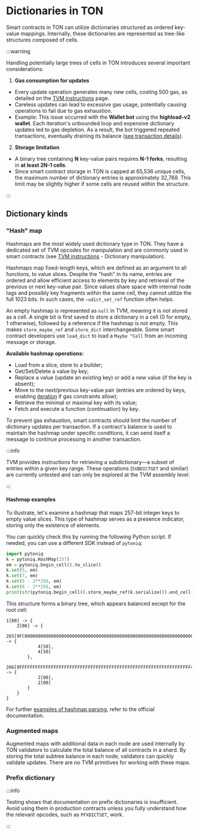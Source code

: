 
# Dictionaries in TON

Smart contracts in TON can utilize dictionaries structured as ordered key-value mappings. Internally, these dictionaries are represented as tree-like structures composed of cells.

:::warning

Handling potentially large trees of cells in TON introduces several important considerations:

1. **Gas consumption for updates**
- Every update operation generates many new cells, costing 500 gas, as detailed on the [TVM instructions](/v3/documentation/tvm/instructions#gas-prices) page. 
- Careless updates can lead to excessive gas usage, potentially causing operations to fail due to gas exhaustion.
- Example: This issue occurred with the **Wallet bot** using the **highload-v2 wallet**. Each iteration's unbounded loop and expensive dictionary updates led to gas depletion. As a result, the bot triggered repeated transactions, eventually draining its balance ([see transaction details](https://tonviewer.com/transaction/fd78228f352f582a544ab7ad7eb716610668b23b88dae48e4f4dbd4404b5d7f6)).


2. **Storage limitation**
- A binary tree containing **N** key-value pairs requires **N-1 forks**, resulting in **at least 2N-1 cells**. 
- Since smart contract storage in TON is capped at 65,536 unique cells, the maximum number of dictionary entries is approximately 32,768. This limit may be slightly higher if some cells are reused within the structure.

:::

## Dictionary kinds

### "Hash" map

Hashmaps are the most widely used dictionary type in TON. They have a dedicated set of TVM opcodes for manipulation and are commonly used in smart contracts (see [TVM instructions](/v3/documentation/tvm/instructions#quick-search) - Dictionary manipulation).


Hashmaps map fixed-length keys, which are defined as an argument to all functions, to value slices. Despite the "hash" in its name, entries are ordered and allow efficient access to elements by key and retrieval of the previous or next key-value pair. Since values share space with internal node tags and possibly key fragments within the same cell, they cannot utilize the full 1023 bits. In such cases, the `~udict_set_ref` function often helps.

An empty hashmap is represented as `null` in TVM, meaning it is not stored as a cell. A single bit is first saved to store a dictionary in a cell (0 for empty, 1 otherwise), 
followed by a reference if the hashmap is not empty. This makes `store_maybe_ref` and `store_dict` interchangeable. Some smart contract developers use `load_dict` to load a `Maybe ^Cell` from an incoming message or storage.


**Available hashmap operations:**
- Load from a slice, store to a builder;
- Get/Set/Delete a value by key;
- Replace a value (update an existing key) or add a new value (if the key is absent);
- Move to the next/previous key-value pair (entries are ordered by keys, enabling [iteration](/v3/documentation/smart-contracts/func/cookbook#how-to-iterate-dictionaries) if gas constraints allow);
- Retrieve the minimal or maximal key with its value;
- Fetch and execute a function (continuation) by key.

To prevent gas exhaustion, smart contracts should limit the number of dictionary updates per transaction. If a contract's balance is used to maintain the hashmap under specific conditions, it can send itself a message to continue processing in another transaction.


:::info

TVM provides instructions for retrieving a subdictionary—a subset of entries within a given key range. These operations (`SUBDICTGET` and similar) are currently untested and can only be explored at the TVM assembly level.

:::

#### Hashmap examples

To illustrate, let's examine a hashmap that maps 257-bit integer keys to empty value slices. This type of hashmap serves as a presence indicator, storing only the existence of elements.

You can quickly check this by running the following Python script. If needed, you can use a different SDK instead of `pytoniq`:


```python
import pytoniq
k = pytoniq.HashMap(257)
em = pytoniq.begin_cell().to_slice()
k.set(5, em)
k.set(7, em)
k.set(5 - 2**256, em)
k.set(6 - 2**256, em)
print(str(pytoniq.begin_cell().store_maybe_ref(k.serialize()).end_cell()))
```

This structure forms a binary tree, which appears balanced except for the root cell:

```
1[80] -> {
	2[00] -> {
		265[9FC00000000000000000000000000000000000000000000000000000000000000080] -> {
			4[50],
			4[50]
		},
		266[9FFFFFFFFFFFFFFFFFFFFFFFFFFFFFFFFFFFFFFFFFFFFFFFFFFFFFFFFFFFFFFFFF40] -> {
			2[00],
			2[00]
		}
	}
}
```


For further [examples of hashmap parsing](/v3/documentation/data-formats/tlb/tl-b-types#hashmap-parsing-example), refer to the official documentation.

### Augmented maps 
Augmented maps with additional data in each node are used internally by TON validators to calculate the total balance of all contracts in a shard. By storing the total subtree balance in each node, validators can quickly validate updates. There are no TVM primitives for working with these maps.



### Prefix dictionary

:::info

Testing shows that documentation on prefix dictionaries is insufficient. Avoid using them in production contracts unless you fully understand how the relevant opcodes, such as `PFXDICTSET`, work.

:::

<Feedback />

